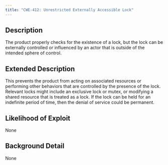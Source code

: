 ```yaml
---
title: "CWE-412: Unrestricted Externally Accessible Lock"
---
```


## Description
The product properly checks for the existence of a lock, but the lock can be externally controlled or influenced by an actor that is outside of the intended sphere of control.

## Extended Description
This prevents the product from acting on associated resources or performing other behaviors that are controlled by the presence of the lock. Relevant locks might include an exclusive lock or mutex, or modifying a shared resource that is treated as a lock. If the lock can be held for an indefinite period of time, then the denial of service could be permanent.

## Likelihood of Exploit
None

## Background Detail
None
        